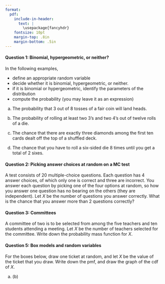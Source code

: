 ```yaml
---
format:
  pdf:
    include-in-header: 
      text: |
        \usepackage{fancyhdr}
    fontsize: 10pt
    margin-top: .8in
    margin-bottom: .5in
---
```


\thispagestyle{empty}

\begin{center}
\textsc{Stat 20: PS 4.1: Random variables} \\
\noindent\rule{12cm}{0.4pt}
\end{center}

#### Question 1: Binomial, hypergeometric, or neither?

In the following examples, 

- define an appropriate random variable
-  decide whether it is binomial, hypergeometric, or neither. 
-  if it is binomial or hypergeometric, identify the parameters of the distribution
-  compute the probability (you may leave it as an expression)

\vspace{2mm}

(a) The probability that 3 out of 8 tosses of a fair coin will land heads.

\vspace{4cm}

(b) The probability of rolling at least two 3’s and two 4’s out of twelve rolls of a die.

\vspace{4cm}


(c) The chance that there are exactly three diamonds among the first ten cards dealt off the top of a shuffled deck.

\vspace{4cm}

(d) The chance that you have to roll a six-sided die 8 times until you get a total of 2 sixes.

\pagebreak

#### Question 2: Picking answer choices at random on a MC test

A test consists of $20$ multiple-choice questions. Each question has $4$ answer choices, of which only one is correct and three are incorrect. You answer each question by picking one of the four options at random, so how you answer one question has no bearing on the others (they are independent). Let $X$ be the number of questions you answer correctly. What is the chance that you answer more than 2 questions correctly?

\vspace{2cm}

#### Question 3: Committees

A committee of two is to be selected from among the five teachers and ten students attending a meeting. Let $X$ be the number of teachers selected for the committee. Write down the probability mass function for $X$.

\vspace{3cm}


#### Question 5: Box models and random variables

For the boxes below, draw one ticket at random, and let $X$ be the value of the ticket that you draw. Write down the pmf, and draw the graph of the cdf of $X$.

(a) \fbox{\fbox{-2} \fbox{-1} \fbox{0} \fbox{2}} \hspace{2in} (b) \fbox{\fbox{0} \fbox{1} \fbox{1} \fbox{6}}


